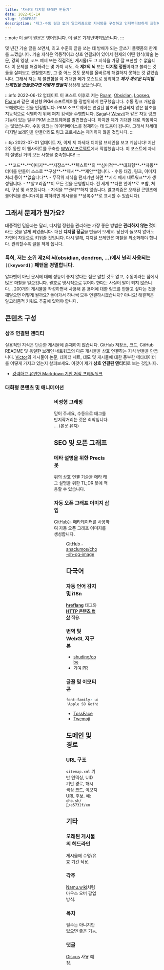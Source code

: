 ```yaml
---
title: '차세대 디지털 브레인 만들기'
date: 2022-05-14
slug: '/D8FB8E'
description: '태그·수동 링크 없이 알고리즘으로 지식망을 구성하고 인터랙티브하게 표현하는 차세대 디지털 브레인 구상과 WWW 프로젝트 구현 기록.'
---
```


:::note
이 글의 원문은 영어입니다. 이 글은 기계번역되었습니다.
:::

몇 년간 기술 글을 쓰면서, 최고 수준의 글을 쓰는 데 방해가 되는 글쓰기 플랫폼의 한계를 느꼈습니다. 기술 지식은 역동적이고 상호 연결되어 있어서 현재의 어떤 형식(학술 논문, 강의 영상, 코드 예제 또는 직접적인 게시물)도 그 지식을 가장 잘 표현할 수 없습니다. 이 문제를 해결하려는 몇 가지 시도, 즉 **제2의 뇌** 또는 **디지털 정원**이라고 불리는 것들을 살펴보고 관찰했지만, 그 중 어느 것도 문제를 올바르게 해결하지 못하는 것 같았습니다. 그래서 저는 제 불편함을 이 거대한 메가 포스트로 정리하고 **_제가 새로운 디지털 브레인을 만들었다면 어떻게 했을지_** 상상해 보았습니다.

:::info 2022-06-12 업데이트
이 포스트 이후로 저는 [Roam](https://roamresearch.com/), [Obsidian](https://obsidian.md), [Logseq](https://logseq.com/), [Foam](https://foambubble.github.io/foam/)과 같은 비선형 PKM 소프트웨어를 광범위하게 연구했습니다. 수동 링크 개념을 오해했다는 것을 인정합니다. PKM 소프트웨어는 연결된 참조와 연결되지 않은 참조를 지능적으로 식별하기 위해 퍼지 검색을 수행합니다. [Saga](https://saga.so)나 [Weavit](https://www.weavit.ai/)과 같은 자동 링크 기능이 있는 일부 PKM 소프트웨어를 발견했습니다. 하지만 제가 기대한 대로 작동하지는 않았습니다. 수동 링크는 데이터베이스를 정제하는 데 도움이 됩니다. 그래서 차세대 디지털 브레인을 만들더라도 링크 프로세스는 제거하지 않을 것입니다.
:::

:::tip 2022-07-01 업데이트
자, 이제 제 차세대 디지털 브레인을 보고 계십니다! 지난 2주 동안 이 웹사이트를 구축한 [WWW 프로젝트](https://github.com/anaclumos/extracranial)에서 작업했습니다. 이 포스트에 자세히 설명된 거의 모든 사항을 충족합니다!
:::

<Accordions>
<Accordion title="요약">
- **코드**-**이미지**-**저장소**-**텍스트**의 **심미적**-**대화형**-**자동** 더미를 만들어 스스로 **구성**-**제시**-**제안**합니다.  
- 수동 태깅, 링크, 이미지 처리 등이 **없습니다**.  
- 무작위 지식을 던지기만 하면 **지식 메시 네트워크**가 생성됩니다.  
- **알고리즘**이 모든 것을 운영합니다. 전 세계 **다른 언어**로 포함, 처리, 구성 및 배포됩니다.  
- 지식을 **관리**하지 않습니다. 알고리즘은 오래된 콘텐츠에 불이익을 줍니다(이를 피하려면 게시물을 **상록수**로 표시할 수 있습니다).
</Accordion>
</Accordions>

## 그래서 문제가 뭔가요?

대중적인 믿음과는 달리, 디지털 정원을 관리하는 가장 좋은 방법은 **관리하지 않는 것**이라는 것을 알게 되었습니다. 대신 **디지털 정글**을 만들어 보세요. 당신이 돌보지 않아도 자연이 자동으로 키워줄 것입니다. 다시 말해, 디지털 브레인은 마찰을 최소화해야 합니다. 관리할수록 글을 적게 씁니다.  

### 특히, 저는 소위 제2의 뇌(obsidian, dendron, ...)에서 널리 사용되는 `[[keyword]]` 패턴을 경멸합니다.

알파벳이 아닌 문서에 대해 성능이 좋지 않다는 점은 말할 것도 없고, 수동이라는 점에서 많은 마찰을 일으킵니다. 괄호로 명시적으로 묶어야 한다는 사실이 말이 되지 않습니다... 200개의 게시물을 작성하면서 사용해 온 용어에 대한 링크를 만들고 싶다는 것을 깨달으면 어떻게 될까요? 돌아가서 하나씩 모두 연결하시겠습니까? 아니요! 해결책은 알고리즘적 키워드 추출에 있어야 합니다.

## 콘텐츠 구성

### 상호 연결된 엔티티

실용적인 지식은 단순한 게시물에 존재하지 않습니다. GitHub 저장소, 코드, GitHub README 및 동일한 브레인 네트워크의 다른 게시물을 상호 연결하는 지식 번들을 만듭니다. [Victor](https://victordibia.com/blog/alpha-code/)의 게시물이 논문, 데이터 세트, 데모 및 게시물에 대한 풍부한 메타데이터를 어떻게 가지고 있는지 살펴보세요. 이것이 제가 **상호 연결된 엔티티**로 보는 것입니다.

- [강력하고 유연한 Markdown 기반 저작 프레임워크](https://markdoc.io/)

### 대화형 콘텐츠 및 애니메이션

<Figure src="/generated/newsroom/D8FB8E/B717F8.gif" alt="victordibia.com. MDX를 사용하는 것 같습니다." width={960} height={850} />  
<Figure src="/generated/newsroom/D8FB8E/FB685B.gif" alt="bluewings.github.io. MDX 사용 확인." width={960} height={799} />  
<Figure src="/generated/newsroom/D8FB8E/8F78C9.gif" alt="pomb.us. 사용자 스크롤에 반응합니다." width={960} height={800} />  
<Figure src="/generated/newsroom/D8FB8E/ED77BD.gif" alt="qubit.donghwi.dev. 블로그가 아니라 양자 컴퓨터 개념을 시연하는 앱." width={960} height={482} />

### 비정형 그래핑

믿어 주세요, 수동으로 태그를 만지작거리는 것은 최악입니다. … (본문 유지)

## SEO 및 오픈 그래프

### 메타 설명을 위한 Precis 봇
위의 상호 연결 기술을 메타 태그 설명을 위한 TL;DR 봇에 적용할 수 있습니다.

### 자동 오픈 그래프 이미지 삽입
GitHub는 메타데이터를 사용하여 자동 오픈 그래프 이미지를 생성합니다.  
<Figure src="/generated/newsroom/D8FB8E/7D9CF1.png" alt="GitHub의 오픈 그래프 이미지 예" width={1200} height={600} />  

[GitHub - anaclumos/cho-sh-og-image](https://github.com/anaclumos/cho-sh-og-image)

## 다국어

### 자동 언어 감지 및 i18n
**[hreflang](https://developers.google.com/search/docs/advanced/crawling/localized-versions)** 태그와  
**[HTTP 콘텐츠 협상](https://developer.mozilla.org/en-US/docs/Web/HTTP/Content_negotiation)** 적용.

### 번역 및 WebGL 지구본
- [shuding/cobe](https://github.com/shuding/cobe)  
- [기여 PR](https://github.com/shuding/cobe/pull/30)

### 글꼴 및 이모티콘
```css
font-family: ui-sans-serif, -apple-system, BlinkMacSystemFont,
'Apple SD Gothic Neo', Pretendard, system-ui, sans-serif, 'Apple Color Emoji';
````

* [TossFace](https://toss.im/tossface)
* [Twemoji](https://twemoji.twitter.com/)

## 도메인 및 경로

### URL 구조

`sitemap.xml` 기반 인덱싱, UID 기반 경로, 해시 색상 코드, 이모지 URL 후보.
예: `cho.sh/🧠/e5732f/en`

## 기타

### 오래된 게시물의 헤드라인

게시물에 수명/유효 기간 적용.

### 각주

[Namu.wiki](https://namu.wiki)처럼 마우스 오버 팝업 방식.

### 목차

필수는 아니지만 있으면 좋은 기능.

### 댓글

[Giscus](https://giscus.app) 사용 예정.
